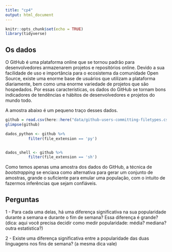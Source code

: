 ```yaml
---
title: "cp4"
output: html_document
---
```


```r
knitr::opts_chunk$set(echo = TRUE)
library(tidyverse)
```

## Os dados

O GitHub é uma plataforma online que se tornou padrão para desenvolvedores armazenarem projetos e repositórios online. Devido a sua facilidade de uso e importância para o ecosistema da comunidade Open Source, existe uma enorme base de usuários que utilizam a plataforma diariamente, bem como uma enorme variedade de projetos que são hospedados. Por essas características, os dados do GitHub se tornam bons indicadores de tendências e hábitos de desenvolvedores e projetos do mundo todo. 

A amostra abaixo é um pequeno traço desses dados.
```r
github = read.csv(here::here("data/github-users-committing-filetypes.csv"))
glimpse(github)
```



```r
dados_python <- github %>%
          filter(file_extension == 'py')


dados_shell <- github %>%
          filter(file_extension == 'sh')
```

Como temos apenas uma amostra dos dados do GitHub, a técnica de *bootstrapping* se enciaxa como alternativa para gerar um conjunto de amostras, grande o suficiente para emular uma população, com o intuito de fazermos inferências que sejam confiáveis.

## Perguntas

1 - Para cada uma delas, há uma diferença significativa na sua popularidade durante a semana e durante o fim de semana? Essa diferença é grande? (dica: aqui você precisa decidir como medir popularidade: média? mediana? outra estatística?)

2 - Existe uma diferença significativa entre a popularidade das duas linguagens nos fins de semana? (a mesma dica vale)